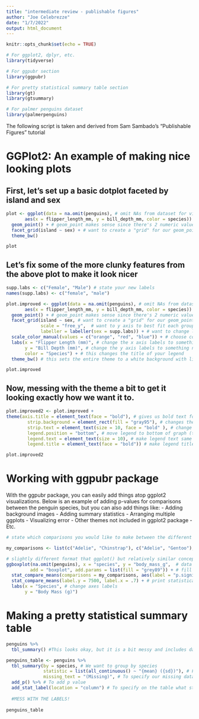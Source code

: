 ```yaml
---
title: "intermediate review - publishable figures"
author: "Joe Celebrezze"
date: "1/7/2022"
output: html_document
---
```


```r
knitr::opts_chunk$set(echo = TRUE)
```

```r
# For ggplot2, dplyr, etc.
library(tidyverse)

# For ggpubr section
library(ggpubr)

# For pretty statistical summary table section
library(gt)
library(gtsummary)

# For palmer penguins dataset
library(palmerpenguins)
```

The following script is taken and derived from Sam Sambado's "Publishable Figures" tutorial

# GGPlot2: An example of making nice looking plots

## First, let's set up a basic dotplot faceted by island and sex
```r
plot <- ggplot(data = na.omit(penguins), # omit NAs from dataset for visualization purposes
       aes(x = flipper_length_mm, y = bill_depth_mm, color = species)) + # choose our variables of interest
  geom_point() + # geom_point makes sense since there's 2 numeric values
  facet_grid(island ~ sex) + # want to create a "grid" for our geom_points. facet_wrap is another option for 1 variable
  theme_bw()

plot
```

## Let's fix some of the more clunky features from the above plot to make it look nicer
```r
supp.labs <- c("Female", "Male") # state your new labels 
names(supp.labs) <- c("female", "male")

plot.improved <- ggplot(data = na.omit(penguins), # omit NAs from dataset for visualization purposes
       aes(x = flipper_length_mm, y = bill_depth_mm, color = species)) + # choose our variables of interest
  geom_point() + # geom_point makes sense since there's 2 numeric values
  facet_grid(island ~ sex, # want to create a "grid" for our geom_points. facet_wrap is another option for 1 variable
             scale = "free_y",  # want to y axis to best fit each group, not for entire dataset
             labeller = labeller(sex = supp.labs)) + # want to change labels from lower to uppercase
  scale_color_manual(values = c("orange", "red", "blue")) + # choose colors manually (make sure use scale_COLOR not scale_FILL since in line 66 we said COLOR = species)
  labs(x = "Flipper Length (mm)", # change the x axis labels to something nicer to look at
       y = "Bill Depth (mm)", # change the y axis labels to something nicer to look at
       color = "Species") + # this changes the title of your legend
  theme_bw() # this sets the entire theme to a white background with light bordering - play around with theme_*()

plot.improved
```

## Now, messing with the theme a bit to get it looking exactly how we want it to.
```r
plot.improved2 <- plot.improved +
theme(axis.title = element_text(face = "bold"), # gives us bold text for axes labels Body & Flipper
        strip.background = element_rect(fill = "gray95"), # changes the colors of the facet_grid rectangles
        strip.text = element_text(size = 10, face = "bold" ), # change size of font in facet_grid label and make it bold
        legend.position = "bottom", # move legend to bottom of graph (there are many ways of doing this, this is one)
        legend.text = element_text(size = 10), # make legend text same size as facet_grid text
        legend.title = element_text(face = "bold")) # make legend title a bold font

plot.improved2
```

# Working with ggpubr package
With the ggpubr package, you can easily add things atop ggplot2 visualizations. Below is an example of adding p-values for comparisons between the penguin species, but you can also add things like:
  -  Adding background images
  -  Adding summary statistics
  -  Arranging multiple ggplots
  -  Visualizing error
  -  Other themes not included in ggplot2 package
  -  Etc.

```r
# state which comparisons you would like to make between the different levels of your factor `species`

my_comparisons <- list(c("Adelie", "Chinstrap"), c("Adelie", "Gentoo"), c("Chinstrap", "Gentoo"))

# slightly different format that ggplot() but relatively similar concepts
ggboxplot(na.omit(penguins), x = "species", y = "body_mass_g",  # data you want to plot
         add = "boxplot", add.params = list(fill = "grey89")) + # fill in boxplots
  stat_compare_means(comparisons = my_comparisons, aes(label = "p.signif")) + # print p-value of your comparisons
  stat_compare_means(label.y = 7500, label.x = .7) + # print statistical test used to make comparisons
  labs(x = "Species", # change axes labels
       y = "Body Mass (g)")
```

# Making a pretty statistical summary table
```r
penguins %>% 
  tbl_summary() #This looks okay, but it is a bit messy and includes data that is not overly statistically interesting. I think we can do better.

penguins_table <- penguins %>% 
  tbl_summary(by = species, # We want to group by species
              statistic = list(all_continuous() ~ "{mean} ({sd})"), # For all continuous variables, we will add the mean and the standard deviation in our specified format
              missing_text = "(Missing)", # To specify our missing data
  add_p() %>% # To add p value 
  add_stat_label(location = "column") # To specify on the table what stats we are collecting for each row
  
  #MESS WITH THE LABELS!
  
penguins_table
```

